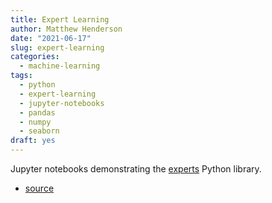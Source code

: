 ```yaml
---
title: Expert Learning
author: Matthew Henderson
date: "2021-06-17"
slug: expert-learning
categories:
  - machine-learning
tags:
  - python
  - expert-learning
  - jupyter-notebooks
  - pandas
  - numpy
  - seaborn
draft: yes
---
```


Jupyter notebooks demonstrating the
[experts](/projects/experts)
Python library.

* [source](https://github.com/MHenderson/expert-learning)

